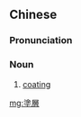 ==Chinese==
{{zh-forms|s=涂层}}

===Pronunciation===
{{zh-pron
|m=túcéng
|c=tou4 cang4
|cat=n
}}

===Noun===
{{zh-noun}}

# [[coating]]

[[mg:塗層]]